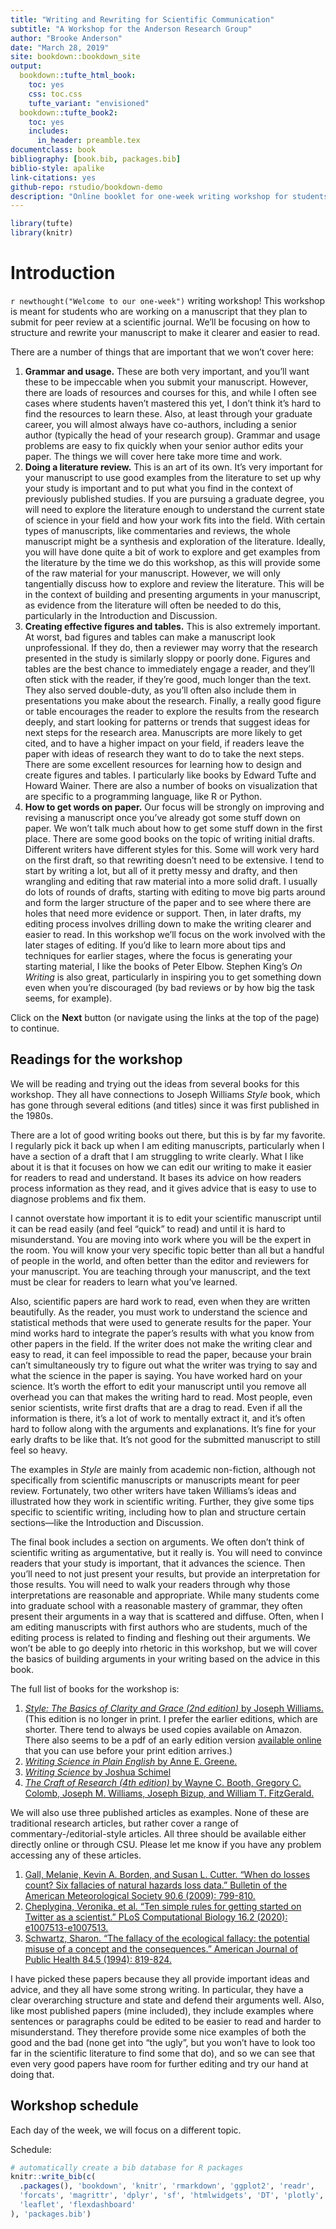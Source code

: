 ```yaml
--- 
title: "Writing and Rewriting for Scientific Communication"
subtitle: "A Workshop for the Anderson Research Group"
author: "Brooke Anderson"
date: "March 28, 2019"
site: bookdown::bookdown_site
output:
  bookdown::tufte_html_book:
    toc: yes
    css: toc.css
    tufte_variant: "envisioned"
  bookdown::tufte_book2:
    toc: yes
    includes:
      in_header: preamble.tex
documentclass: book
bibliography: [book.bib, packages.bib]
biblio-style: apalike
link-citations: yes
github-repo: rstudio/bookdown-demo
description: "Online booklet for one-week writing workshop for students in my research group."
---
```


```r
library(tufte)
library(knitr)
```

# Introduction

`r newthought("Welcome to our one-week")` writing workshop! This workshop is
meant for students who are working on a manuscript that they plan to submit for
peer review at a scientific journal. We'll be focusing on how to structure and
rewrite your manuscript to make it clearer and easier to read. 

There are a number of things that are important that we won't cover here: 

1. **Grammar and usage.** These are both very important, and you'll want these
to be impeccable when you submit your manuscript. However, there are loads of
resources and courses for this, and while I often see cases where students 
haven't mastered this yet, I don't think it's hard to find the resources to 
learn these. Also, at least through your graduate career, you will almost always
have co-authors, including a senior author (typically the head of your research 
group). Grammar and usage problems are easy to fix quickly when your senior author
edits your paper. The things we will cover here take more time and work. 
2. **Doing a literature review.** This is an art of its own. It's very important
for your manuscript to use good examples from the literature to set up why your
study is important and to put what you find in the context of previously
published studies. If you are pursuing a graduate degree, you will need to
explore the literature enough to understand the current state of science in your
field and how your work fits into the field. With certain types of manuscripts,
like commentaries and reviews, the whole manuscript might be a synthesis and
exploration of the literature. Ideally, you will have done quite a bit of 
work to explore and get examples from the literature by the time we do this 
workshop, as this will provide some of the raw material for your manuscript. 
However, we will only tangentially discuss how to explore and review the literature. 
This will be in the context of building and presenting arguments in your manuscript, 
as evidence from the literature will often be needed to do this, particularly in the
Introduction and Discussion.
3. **Creating effective figures and tables.** This is also extremely important. 
At worst, bad figures and tables can make a manuscript look unprofessional. If
they do, then a reviewer may worry that the research presented in the study is 
similarly sloppy or poorly done. Figures and tables are the best chance to immediately
engage a reader, and they'll often stick with the reader, if they're good, much 
longer than the text. They also served double-duty, as you'll often also include
them in presentations you make about the research. Finally, a really good figure or
table encourages the reader to explore the results from the research deeply, and 
start looking for patterns or trends that suggest ideas for next steps for the 
research area. Manuscripts are more likely to get cited, and to have a higher 
impact on your field, if readers leave the paper with ideas of research they want
to do to take the next steps. There are some excellent resources for learning how
to design and create figures and tables. I particularly like books by Edward Tufte
and Howard Wainer. There are also a number of books on visualization that are 
specific to a programming language, like R or Python.
4. **How to get words on paper.** Our focus will be strongly on improving and
revising a manuscript once you've already got some stuff down on paper. We won't
talk much about how to get some stuff down in the first place. There are some
good books on the topic of writing initial drafts. Different writers have
different styles for this. Some will work very hard on the first draft, so that
rewriting doesn't need to be extensive. I tend to start by writing a lot, but
all of it pretty messy and drafty, and then wrangling and editing that raw
material into a more solid draft. I usually do lots of rounds of drafts,
starting with editing to move big parts around and form the larger structure of
the paper and to see where there are holes that need more evidence or support.
Then, in later drafts, my editing process involves drilling down to make
the writing clearer and easier to read. In this workshop we'll focus on the work
involved with the later stages of editing. If you'd like to learn more about
tips and techniques for earlier stages, where the focus is generating your
starting material, I like the books of Peter Elbow. Stephen King's *On Writing*
is also great, particularly in inspiring you to get something down even when 
you're discouraged (by bad reviews or by how big the task seems, for example).

Click on the **Next** button (or navigate using the
links at the top of the page) to continue.

## Readings for the workshop

We will be reading and trying out the ideas from several books for this
workshop. They all have connections to Joseph Williams *Style* book, which has
gone through several editions (and titles) since it was first published in the
1980s. 

There are a lot of good writing books out there, but this is by far my favorite. 
I regularly pick it back up when I am editing manuscripts, particularly when I have
a section of a draft that I am struggling to write clearly. What I like about it
is that it focuses on how we can edit our writing to make it easier for readers
to read and understand. It bases its advice on how readers process information as
they read, and it gives advice that is easy to use to diagnose problems and
fix them. 

I cannot overstate how important it is to edit your scientific manuscript until
it can be read easily (and feel "quick" to read) and until it is hard to
misunderstand. You are moving into work where you will be the expert in the
room. You will know your very specific topic better than all but a handful of
people in the world, and often better than the editor and reviewers 
for your manuscript. You are teaching through your manuscript, and the text 
must be clear for readers to learn what you've learned. 

Also, scientific papers are hard work to read, even when they are written
beautifully. As the reader, you must work to understand the science and
statistical methods that were used to generate results for the paper. Your mind
works hard to integrate the paper's results with what you know from other papers
in the field. If the writer does not make the writing clear and easy to read, it
can feel impossible to read the paper, because your brain can't simultaneously
try to figure out what the writer was trying to say and what the science in the
paper is saying. You have worked hard on your science. It's worth the effort to
edit your manuscript until you remove all overhead you can that makes the
writing hard to read. Most people, even senior scientists, write first drafts
that are a drag to read. Even if all the information is there, it's a lot of
work to mentally extract it, and it's often hard to follow along with the
arguments and explanations. It's fine for your early drafts to be like that.
It's not good for the submitted manuscript to still feel so heavy.

The examples in *Style* are mainly from academic non-fiction, although not 
specifically from scientific manuscripts or manuscripts meant for peer review. 
Fortunately, two other writers have taken Williams's ideas and illustrated 
how they work in scientific writing. Further, they give some tips specific to 
scientific writing, including how to plan and structure certain sections---like the
Introduction and Discussion. 

The final book includes a section on arguments. We often don't think of
scientific writing as argumentative, but it really is. You will need to convince
readers that your study is important, that it advances the science. Then you'll
need to not just present your results, but provide an interpretation for those
results. You will need to walk your readers through why those interpretations
are reasonable and appropriate. While many students come into graduate school
with a reasonable mastery of grammar, they often present their arguments in a
way that is scattered and diffuse. Often, when I am editing manuscripts with
first authors who are students, much of the editing process is related to
finding and fleshing out their arguments. We won't be able to go deeply into 
rhetoric in this workshop, but we will cover the basics of building arguments
in your writing based on the advice in this book.

The full list of books for the workshop is: 

1. [*Style: The Basics of Clarity and Grace (2nd edition)* by Joseph
Williams.](https://www.amazon.com/Style-Basics-Clarity-Grace-2nd/dp/0321330854/ref=sr_1_20?dchild=1&keywords=joseph+williams+style&qid=1594599265&s=books&sr=1-20)
(This edition is no longer in print. I prefer the earlier editions, which are
shorter. There tend to always be used copies available on Amazon. There also
seems to be a pdf of an early edition version [available
online](https://sites.duke.edu/niou/files/2014/07/WilliamsJosephM1990StyleTowardClarityandGrace.pdf)
that you can use before your print edition arrives.)
2. [*Writing Science in Plain English* by Anne E.
Greene.](https://www.amazon.com/Writing-Science-English-Chicago-Publishing/dp/022602637X/ref=sr_1_2?crid=3R5FVEBHLEE6M&dchild=1&keywords=writing+science+in+plain+english&qid=1594599082&sprefix=writing+science+in+p%2Caps%2C185&sr=8-2)
3. [*Writing Science* by Joshua
Schimel](https://www.amazon.com/Writing-Science-Papers-Proposals-Funded/dp/0199760241/ref=pd_sbs_14_2/140-7397953-6612456?_encoding=UTF8&pd_rd_i=0199760241&pd_rd_r=a18d3605-570b-4f9c-a9b7-560aab4c2f19&pd_rd_w=reAtV&pd_rd_wg=ldykT&pf_rd_p=bdc67ba8-ab69-42ee-b8d8-8f5336b36a83&pf_rd_r=6JENX0H17SA0SEH0B3SH&psc=1&refRID=6JENX0H17SA0SEH0B3SH)
4. [*The Craft of Research (4th edition)* by Wayne C. Booth, Gregory C.
Colomb, Joseph M. Williams, Joseph Bizup, and William T.
FitzGerald.](https://www.amazon.com/Research-Chicago-Writing-Editing-Publishing/dp/022623973X/ref=sr_1_2?dchild=1&keywords=craft+of+research&qid=1594599147&s=books&sr=1-2)

We will also use three published articles as examples. None of these are traditional research
articles, but rather cover a range of commentary-/editorial-style articles. All three should be 
available either directly online or through CSU. Please let me know if you have any problem
accessing any of these articles.

1. [Gall, Melanie, Kevin A. Borden, and Susan L. Cutter. "When do losses count?
Six fallacies of natural hazards loss data." Bulletin of the American
Meteorological Society 90.6 (2009):
799-810.](https://journals.ametsoc.org/bams/article/90/6/799/59608/When-Do-Losses-Count-Six-Fallacies-of-Natural)
2. [Cheplygina, Veronika, et al. "Ten simple rules for getting started on
Twitter as a scientist." PLoS Computational Biology 16.2 (2020):
e1007513-e1007513.](https://journals.plos.org/ploscompbiol/article?id=10.1371/journal.pcbi.1007513)
3. [Schwartz, Sharon. "The fallacy of the ecological fallacy: the potential
misuse of a concept and the consequences." American Journal of Public Health
84.5 (1994):
819-824.](https://ajph.aphapublications.org/doi/abs/10.2105/AJPH.84.5.819)

I have picked these papers because they all provide important ideas and advice, and
they all have some strong writing. In particular, they have a clear overarching structure
and state and defend their arguments well. Also, like most published papers (mine included), 
they include examples where sentences or paragraphs could be edited to be easier to read
and harder to misunderstand. They therefore provide some nice examples of both the good and
the bad (none get into "the ugly", but you won't have to look too far in the scientific 
literature to find some that do), and so we can see that even very good papers have room
for further editing and try our hand at doing that. 

## Workshop schedule

Each day of the week, we will focus on a different topic.

Schedule: 




```r
# automatically create a bib database for R packages
knitr::write_bib(c(
  .packages(), 'bookdown', 'knitr', 'rmarkdown', 'ggplot2', 'readr',
  'forcats', 'magrittr', 'dplyr', 'sf', 'htmlwidgets', 'DT', 'plotly', 
  'leaflet', 'flexdashboard'
), 'packages.bib')
```

